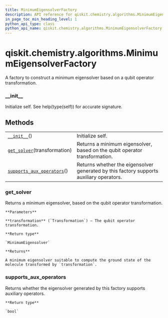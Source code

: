 ```yaml
---
title: MinimumEigensolverFactory
description: API reference for qiskit.chemistry.algorithms.MinimumEigensolverFactory
in_page_toc_min_heading_level: 1
python_api_type: class
python_api_name: qiskit.chemistry.algorithms.MinimumEigensolverFactory
---
```


<span id="qiskit-chemistry-algorithms-minimumeigensolverfactory" />

# qiskit.chemistry.algorithms.MinimumEigensolverFactory

<Class id="qiskit.chemistry.algorithms.MinimumEigensolverFactory" isDedicatedPage={true} github="https://github.com/qiskit-community/qiskit-aqua/tree/stable/0.9/qiskit/chemistry/algorithms/ground_state_solvers/minimum_eigensolver_factories/minimum_eigensolver_factory.py" signature="MinimumEigensolverFactory" modifiers="class">
  A factory to construct a minimum eigensolver based on a qubit operator transformation.

  ### \_\_init\_\_

  <Function id="qiskit.chemistry.algorithms.MinimumEigensolverFactory.__init__" signature="__init__()">
    Initialize self. See help(type(self)) for accurate signature.
  </Function>

  ## Methods

  |                                                                                                                                                                                            |                                                                                         |
  | ------------------------------------------------------------------------------------------------------------------------------------------------------------------------------------------ | --------------------------------------------------------------------------------------- |
  | [`__init__`](#qiskit.chemistry.algorithms.MinimumEigensolverFactory.__init__ "qiskit.chemistry.algorithms.MinimumEigensolverFactory.__init__")()                                           | Initialize self.                                                                        |
  | [`get_solver`](#qiskit.chemistry.algorithms.MinimumEigensolverFactory.get_solver "qiskit.chemistry.algorithms.MinimumEigensolverFactory.get_solver")(transformation)                       | Returns a minimum eigensolver, based on the qubit operator transformation.              |
  | [`supports_aux_operators`](#qiskit.chemistry.algorithms.MinimumEigensolverFactory.supports_aux_operators "qiskit.chemistry.algorithms.MinimumEigensolverFactory.supports_aux_operators")() | Returns whether the eigensolver generated by this factory supports auxiliary operators. |

  ### get\_solver

  <Function id="qiskit.chemistry.algorithms.MinimumEigensolverFactory.get_solver" signature="get_solver(transformation)" modifiers="abstract">
    Returns a minimum eigensolver, based on the qubit operator transformation.

    **Parameters**

    **transformation** (`Transformation`) – The qubit operator transformation.

    **Return type**

    `MinimumEigensolver`

    **Returns**

    A minimum eigensolver suitable to compute the ground state of the molecule transformed by `transformation`.
  </Function>

  ### supports\_aux\_operators

  <Function id="qiskit.chemistry.algorithms.MinimumEigensolverFactory.supports_aux_operators" signature="supports_aux_operators()" modifiers="abstract">
    Returns whether the eigensolver generated by this factory supports auxiliary operators.

    **Return type**

    `bool`
  </Function>
</Class>

